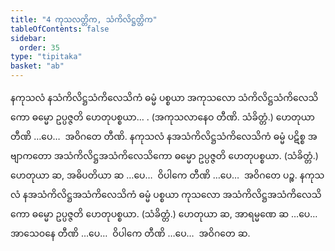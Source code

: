 ```yaml
---
title: "4 ကုသလတ္တိက, သံကိလိဋ္ဌတ္တိက"
tableOfContents: false
sidebar:
  order: 35
type: "tipitaka"
basket: "ab"
---
```



<DynamicBreadcrumb />

<Division number="8">

<Paragraph number="33">
နကုသလံ နသံကိလိဋ္ဌသံကိလေသိကံ ဓမ္မံ ပစ္စယာ အကုသလော သံကိလိဋ္ဌသံကိလေသိကော ဓမ္မော ဥပ္ပဇ္ဇတိ ဟေတုပစ္စယာ… . (အကုသလာနေဝ တီဏိ. သံခိတ္တံ.) ဟေတုယာ တီဏိ …ပေ…  အဝိဂတေ တီဏိ.
</Paragraph>

<Paragraph number="34">
နကုသလံ နအသံကိလိဋ္ဌသံကိလေသိကံ ဓမ္မံ ပဋိစ္စ အဗျာကတော အသံကိလိဋ္ဌအသံကိလေသိကော ဓမ္မော ဥပ္ပဇ္ဇတိ ဟေတုပစ္စယာ. (သံခိတ္တံ.) ဟေတုယာ ဆ, အဓိပတိယာ ဆ …ပေ…  ဝိပါကေ တီဏိ …ပေ…  အဝိဂတေ ပဉ္စ.
</Paragraph>

<Paragraph number="35">
နကုသလံ နအသံကိလိဋ္ဌအသံကိလေသိကံ ဓမ္မံ ပစ္စယာ ကုသလော အသံကိလိဋ္ဌအသံကိလေသိကော ဓမ္မော ဥပ္ပဇ္ဇတိ ဟေတုပစ္စယာ. (သံခိတ္တံ.) ဟေတုယာ ဆ, အာရမ္မဏေ ဆ …ပေ…  အာသေဝနေ တီဏိ …ပေ…  ဝိပါကေ တီဏိ …ပေ…  အဝိဂတေ ဆ.
</Paragraph>
</Division>
